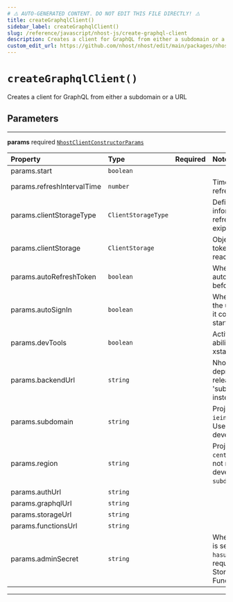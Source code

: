 ```yaml
---
# ⚠️ AUTO-GENERATED CONTENT. DO NOT EDIT THIS FILE DIRECTLY! ⚠️
title: createGraphqlClient()
sidebar_label: createGraphqlClient()
slug: /reference/javascript/nhost-js/create-graphql-client
description: Creates a client for GraphQL from either a subdomain or a URL
custom_edit_url: https://github.com/nhost/nhost/edit/main/packages/nhost-js/src/clients/graphql.ts#L25
---
```


# `createGraphqlClient()`

Creates a client for GraphQL from either a subdomain or a URL

## Parameters

---

**<span className="parameter-name">params</span>** <span className="optional-status">required</span> [`NhostClientConstructorParams`](/reference/docgen/javascript/nhost-js/types/nhost-client-constructor-params)

| Property                                                                                               | Type                | Required | Notes                                                                                                                                    |
| :----------------------------------------------------------------------------------------------------- | :------------------ | :------: | :--------------------------------------------------------------------------------------------------------------------------------------- |
| <span className="parameter-name"><span className="light-grey">params.</span>start</span>               | `boolean`           |          |                                                                                                                                          |
| <span className="parameter-name"><span className="light-grey">params.</span>refreshIntervalTime</span> | `number`            |          | Time interval until token refreshes, in seconds                                                                                          |
| <span className="parameter-name"><span className="light-grey">params.</span>clientStorageType</span>   | `ClientStorageType` |          | Define a way to get information about the refresh token and its exipration date.                                                         |
| <span className="parameter-name"><span className="light-grey">params.</span>clientStorage</span>       | `ClientStorage`     |          | Object where the refresh token will be persisted and read locally.                                                                       |
| <span className="parameter-name"><span className="light-grey">params.</span>autoRefreshToken</span>    | `boolean`           |          | When set to true, will automatically refresh token before it expires                                                                     |
| <span className="parameter-name"><span className="light-grey">params.</span>autoSignIn</span>          | `boolean`           |          | When set to true, will parse the url on startup to check if it contains a refresh token to start the session with                        |
| <span className="parameter-name"><span className="light-grey">params.</span>devTools</span>            | `boolean`           |          | Activate devTools e.g. the ability to connect to the xstate inspector                                                                    |
| <span className="parameter-name"><span className="light-grey">params.</span>backendUrl</span>          | `string`            |          | Nhost backend URL Will be deprecated in a future release. Please look at 'subdomain' and 'region' instead.                               |
| <span className="parameter-name"><span className="light-grey">params.</span>subdomain</span>           | `string`            |          | Project subdomain (e.g. `ieingiwnginwnfnegqwvdqwdwq`) Use `localhost` during local development                                           |
| <span className="parameter-name"><span className="light-grey">params.</span>region</span>              | `string`            |          | Project region (e.g. `eu-central-1`) Project region is not required during local development (when `subdomain` is `localhost`)           |
| <span className="parameter-name"><span className="light-grey">params.</span>authUrl</span>             | `string`            |          |                                                                                                                                          |
| <span className="parameter-name"><span className="light-grey">params.</span>graphqlUrl</span>          | `string`            |          |                                                                                                                                          |
| <span className="parameter-name"><span className="light-grey">params.</span>storageUrl</span>          | `string`            |          |                                                                                                                                          |
| <span className="parameter-name"><span className="light-grey">params.</span>functionsUrl</span>        | `string`            |          |                                                                                                                                          |
| <span className="parameter-name"><span className="light-grey">params.</span>adminSecret</span>         | `string`            |          | When set, the admin secret is sent as a header, `x-hasura-admin-secret`, for all requests to GraphQL, Storage, and Serverless Functions. |

---
